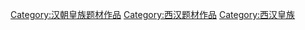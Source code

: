 [[Category:汉朝皇族题材作品|Category:汉朝皇族题材作品]]
[[Category:西汉题材作品‎|Category:西汉题材作品‎]]
[[Category:西汉皇族|Category:西汉皇族]]